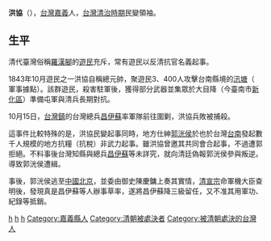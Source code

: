 '''洪協'''（{{bd|？||1843年|catIdx=H}}），[[台灣|台灣]][[嘉義縣_(清朝)|嘉義]]人，[[台灣清治時期|台灣清治時期]]民變領袖。

==生平==

清代臺灣俗稱[[羅漢腳|羅漢腳]]的[[遊民|遊民]]充斥，常有遊民以反清抗官名義起事。

1843年10月遊民之一洪協自稱總元帥，聚遊民3、400人攻擊台南縣境的[[汛塘|汛塘]]（ 軍事據點）。該群遊民，殺害駐軍後，獲得部分武器並集眾於大目降（今臺南市[[新化區|新化區]]）準備屯軍與清兵長期對抗。

10月15日，[[台灣鎮|台灣鎮]]的台灣總兵[[昌伊蘇|昌伊蘇]]率軍隊前往圍剿，洪協兵敗被捕殺。

這事件比較特殊的是，洪協民變起事同時，地方仕紳[[郭洸侯|郭洸侯]]於也於台灣[[台南|台南]]發起數千人規模的地方抗糧（抗稅）非武力起事。雖洪協曾邀其共同會合起事，不過遭郭拒絕。不料事後台灣知縣與總兵[[昌伊蘇|昌伊蘇]]等未詳究，就向清廷偽報郭洸侯參與叛逆。導致郭洸侯遭緝。

事後，郭洸侯逃至[[中國|中國]][[北京|北京]]，並委由御史陳慶鏞上奏其實情，[[清宣宗|清宣宗]]命軍機大臣查明後，發現真是昌伊蘇等人辦事草率，遂將昌伊蘇降三級留任，又不准其用軍功、紀錄等抵銷。

{{台灣清治時期民變領導人}}

[[Category:台灣清治時期人物|h]]
[[Category:洪姓|h]]
[[Category:天地會|h]]
[[Category:嘉義縣人|Category:嘉義縣人]]
[[Category:清朝被處決者|Category:清朝被處決者]]
[[Category:被清朝處決的台灣人|Category:被清朝處決的台灣人]]